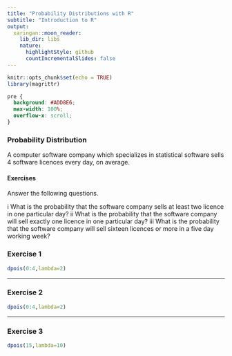 ```yaml
---
title: "Probability Distributions with R"
subtitle: "Introduction to R"
output:
  xaringan::moon_reader:
    lib_dir: libs
    nature:
      highlightStyle: github
      countIncrementalSlides: false
---
```



```r
knitr::opts_chunk$set(echo = TRUE)
library(magrittr)
```

```css
pre {
  background: #ADD8E6;
  max-width: 100%;
  overflow-x: scroll;
}
```

### Probability Distribution 
A computer software company which specializes in statistical software sells 4 software licences every day, on average.

#### Exercises 
Answer the following questions.

i What is the probability that the software company sells at least two licence in one particular day?
ii What is the probability that the software company will sell exactly one licence in one particular day?
iii What is the probability that the software company will sell sixteen licences or more in a five day working week?

### Exercise 1


```r

dpois(0:4,lambda=2)
```

---

### Exercise 2


```r

dpois(0:4,lambda=2)
```

---

### Exercise 3


```r
dpois(15,lambda=10)

```